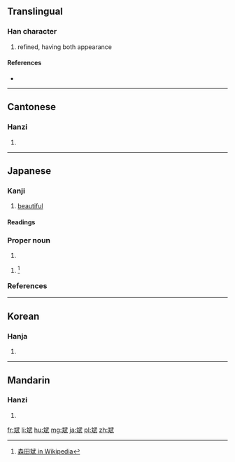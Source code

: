 ==Translingual==

===Han character===
{{Han char|rn=67|rad=文|as=08|sn=12|four=0344<sub>0</sub>|canj=卜大一心一 (YKMPM)}}

# refined, having both appearance

====References====
* {{Han ref|kx=0477.070|dkj=13468|dj=0835.090|hdz=32170.140|uh=658C|ud=25996|bh=D979|bd=55673}}

----

==Cantonese==

===Hanzi===
{{yue-hanzi|jyut=|y=ban1}}

# {{defn|lang=yue|sort=文07}}

----

==Japanese==

===Kanji===
{{ja-kanji|grade=uc|rs=文07}}

# [[beautiful]]

====Readings====
{{ja-readings
|on=[[ひん]] (hin)
|kun=[[あきらか]] ([[斌らか]], akiraka), [[うるわしい]] ([[斌しい]], uruwashii)
|nanori=[[さかん]] (sakan), [[たけ]] (take), [[たけし]] (takeshi)
}}

===Proper noun===
{{ja-pos|たけし|proper}}

# {{given name|male|lang=ja|sort=たけし}}

{{ja-pos|さかん|proper}}

# {{context|rare|lang=ja|sort=さかん}} {{given name|male|lang=ja}}<ref>[[:ja:w:森田斌|森田斌 in Wikipedia]]</ref>

===References===
<references/>
----

==Korean==

===Hanja===
{{ko-hanja|hangeul=빈|eumhun=|rv=bin|mr=pin|y=pin}}

# {{defn|lang=ko|sort=文07}}

----

==Mandarin==

===Hanzi===
{{cmn-hanzi|pin=[[bīn]] ([[bin1]])|wg=pin<sup>1</sup>}}

# {{defn|lang=cmn|sort=文07}}

[[fr:斌]]
[[li:斌]]
[[hu:斌]]
[[mg:斌]]
[[ja:斌]]
[[pl:斌]]
[[zh:斌]]